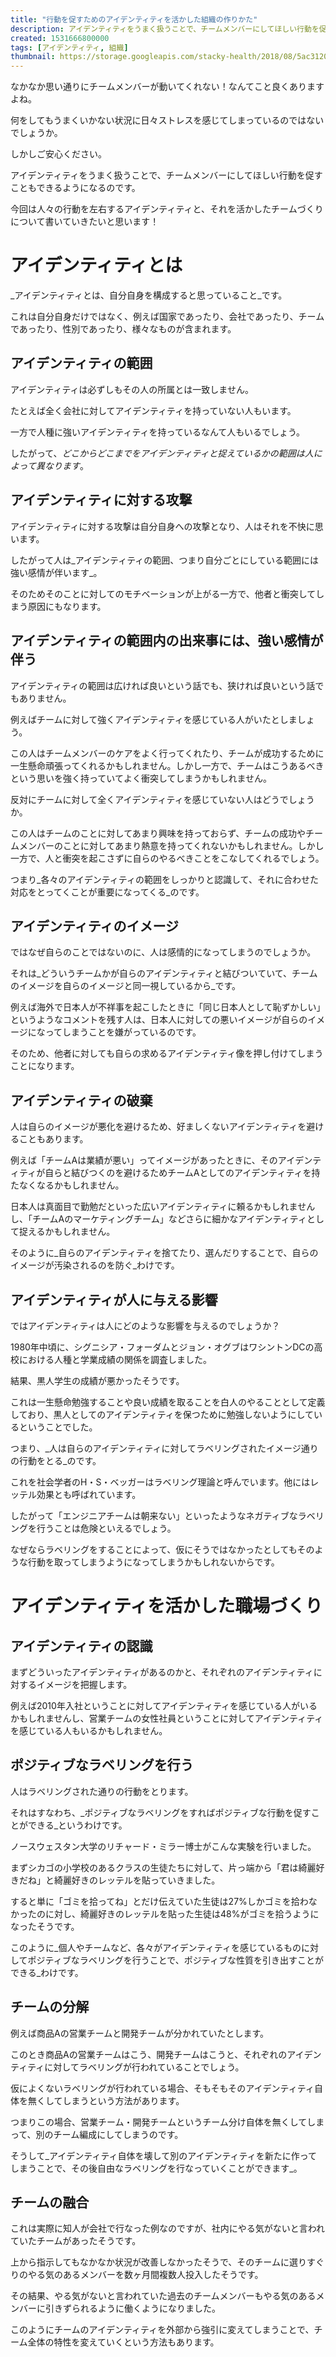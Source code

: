 ```yaml
---
title: "行動を促すためのアイデンティティを活かした組織の作りかた"
description: アイデンティティをうまく扱うことで、チームメンバーにしてほしい行動を促すこともできるようになります。人々の行動を左右するアイデンティティと、それを活かしたチームづくりについて書いていきます。
created: 1531666800000
tags: [アイデンティティ, 組織]
thumbnail: https://storage.googleapis.com/stacky-health/2018/08/5ac31205f5096f37c8429cab318c93e3.jpg
---
```


なかなか思い通りにチームメンバーが動いてくれない！なんてこと良くありますよね。

何をしてもうまくいかない状況に日々ストレスを感じてしまっているのではないでしょうか。

しかしご安心ください。

アイデンティティをうまく扱うことで、チームメンバーにしてほしい行動を促すこともできるようになるのです。

今回は人々の行動を左右するアイデンティティと、それを活かしたチームづくりについて書いていきたいと思います！

# アイデンティティとは
_アイデンティティとは、自分自身を構成すると思っていること_です。

これは自分自身だけではなく、例えば国家であったり、会社であったり、チームであったり、性別であったり、様々なものが含まれます。

## アイデンティティの範囲
アイデンティティは必ずしもその人の所属とは一致しません。

たとえば全く会社に対してアイデンティティを持っていない人もいます。

一方で人種に強いアイデンティティを持っているなんて人もいるでしょう。

したがって、_どこからどこまでをアイデンティティと捉えているかの範囲は人によって異なります_。

## アイデンティティに対する攻撃
アイデンティティに対する攻撃は自分自身への攻撃となり、人はそれを不快に思います。

したがって人は_アイデンティティの範囲、つまり自分ごとにしている範囲には強い感情が伴います_。

そのためそのことに対してのモチベーションが上がる一方で、他者と衝突してしまう原因にもなります。

## アイデンティティの範囲内の出来事には、強い感情が伴う

アイデンティティの範囲は広ければ良いという話でも、狭ければ良いという話でもありません。

例えばチームに対して強くアイデンティティを感じている人がいたとしましょう。

この人はチームメンバーのケアをよく行ってくれたり、チームが成功するために一生懸命頑張ってくれるかもしれません。しかし一方で、チームはこうあるべきという思いを強く持っていてよく衝突してしまうかもしれません。

反対にチームに対して全くアイデンティティを感じていない人はどうでしょうか。

この人はチームのことに対してあまり興味を持っておらず、チームの成功やチームメンバーのことに対してあまり熱意を持ってくれないかもしれません。しかし一方で、人と衝突を起こさずに自らのやるべきことをこなしてくれるでしょう。

つまり_各々のアイデンティティの範囲をしっかりと認識して、それに合わせた対応をとってくことが重要になってくる_のです。

## アイデンティティのイメージ
ではなぜ自らのことではないのに、人は感情的になってしまうのでしょうか。

それは_どういうチームかが自らのアイデンティティと結びついていて、チームのイメージを自らのイメージと同一視しているから_です。

例えば海外で日本人が不祥事を起こしたときに「同じ日本人として恥ずかしい」というようなコメントを残す人は、日本人に対しての悪いイメージが自らのイメージになってしまうことを嫌がっているのです。

そのため、他者に対しても自らの求めるアイデンティティ像を押し付けてしまうことになります。

## アイデンティティの破棄
人は自らのイメージが悪化を避けるため、好ましくないアイデンティティを避けることもあります。

例えば「チームAは業績が悪い」ってイメージがあったときに、そのアイデンティティが自らと結びつくのを避けるためチームAとしてのアイデンティティを持たなくなるかもしれません。

日本人は真面目で勤勉だといった広いアイデンティティに頼るかもしれませんし、「チームAのマーケティングチーム」などさらに細かなアイデンティティとして捉えるかもしれません。

そのように_自らのアイデンティティを捨てたり、選んだりすることで、自らのイメージが汚染されるのを防ぐ_わけです。

## アイデンティティが人に与える影響
ではアイデンティティは人にどのような影響を与えるのでしょうか？

1980年中頃に、シグニシア・フォーダムとジョン・オグブはワシントンDCの高校における人種と学業成績の関係を調査しました。

結果、黒人学生の成績が悪かったそうです。

これは一生懸命勉強することや良い成績を取ることを白人のやることとして定義しており、黒人としてのアイデンティティを保つために勉強しないようにしているということでした。

つまり、_人は自らのアイデンティティに対してラベリングされたイメージ通りの行動をとる_のです。

これを社会学者のH・S・ベッガーはラベリング理論と呼んでいます。他にはレッテル効果とも呼ばれています。

したがって「エンジニアチームは朝来ない」といったようなネガティブなラベリングを行うことは危険といえるでしょう。

なぜならラベリングをすることによって、仮にそうではなかったとしてもそのような行動を取ってしまうようになってしまうかもしれないからです。

# アイデンティティを活かした職場づくり
## アイデンティティの認識
まずどういったアイデンティティがあるのかと、それぞれのアイデンティティに対するイメージを把握します。

例えば2010年入社ということに対してアイデンティティを感じている人がいるかもしれませんし、営業チームの女性社員ということに対してアイデンティティを感じている人もいるかもしれません。

## ポジティブなラベリングを行う

人はラベリングされた通りの行動をとります。

それはすなわち、_ポジティブなラベリングをすればポジティブな行動を促すことができる_というわけです。

ノースウェスタン大学のリチャード・ミラー博士がこんな実験を行いました。

まずシカゴの小学校のあるクラスの生徒たちに対して、片っ端から「君は綺麗好きだね」と綺麗好きのレッテルを貼っていきました。

すると単に「ゴミを拾ってね」とだけ伝えていた生徒は27%しかゴミを拾わなかったのに対し、綺麗好きのレッテルを貼った生徒は48%がゴミを拾うようになったそうです。

このように_個人やチームなど、各々がアイデンティティを感じているものに対してポジティブなラベリングを行うことで、ポジティブな性質を引き出すことができる_わけです。

## チームの分解

例えば商品Aの営業チームと開発チームが分かれていたとします。

このとき商品Aの営業チームはこう、開発チームはこうと、それぞれのアイデンティティに対してラベリングが行われていることでしょう。

仮によくないラベリングが行われている場合、そもそもそのアイデンティティ自体を無くしてしまうという方法があります。

つまりこの場合、営業チーム・開発チームというチーム分け自体を無くしてしまって、別のチーム編成にしてしまうのです。

そうして_アイデンティティ自体を壊して別のアイデンティティを新たに作ってしまうことで、その後自由なラベリングを行なっていくことができます_。

## チームの融合
これは実際に知人が会社で行なった例なのですが、社内にやる気がないと言われていたチームがあったそうです。

上から指示してもなかなか状況が改善しなかったそうで、そのチームに選りすぐりのやる気のあるメンバーを数ヶ月間複数人投入したそうです。

その結果、やる気がないと言われていた過去のチームメンバーもやる気のあるメンバーに引きずられるように働くようになりました。

このようにチームのアイデンティティを外部から強引に変えてしまうことで、チーム全体の特性を変えていくという方法もあります。
